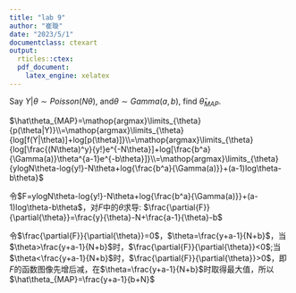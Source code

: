 ```yaml
---
title: "lab 9"
author: "崔璇"
date: "2023/5/1"
documentclass: ctexart
output: 
  rticles::ctex:
  pdf_document: 
    latex_engine: xelatex
---
```


Say $Y|\theta\sim Poisson(N\theta)$, and$\theta\sim Gamma(a,b)$, find $\hat\theta_{MAP}$.

$\hat\theta_{MAP}=\mathop{argmax}\limits_{\theta}{p(\theta|Y)}\\=\mathop{argmax}\limits_{\theta}{log[f(Y|\theta)]+log[p(\theta)]}\\=\mathop{argmax}\limits_{\theta}{log[\frac{(N\theta)^y}{y!}e^{-N\theta}]+log[\frac{b^a}{\Gamma(a)}\theta^{a-1}e^{-b\theta}]}\\=\mathop{argmax}\limits_{\theta}{ylogN\theta-log{y!}-N\theta+log{\frac{b^a}{\Gamma(a)}}+(a-1)log\theta-b\theta}$

令$F=ylogN\theta-log{y!}-N\theta+log{\frac{b^a}{\Gamma(a)}}+(a-1)log\theta-b\theta$，对$F$中的$\theta$求导: $\frac{\partial{F}}{\partial{\theta}}=\frac{y}{\theta}-N+\frac{a-1}{\theta}-b$

令$\frac{\partial{F}}{\partial{\theta}}=0$，$\theta=\frac{y+a-1}{N+b}$，当$\theta>\frac{y+a-1}{N+b}$时，$\frac{\partial{F}}{\partial{\theta}}<0$;当$\theta<\frac{y+a-1}{N+b}$时，$\frac{\partial{F}}{\partial{\theta}}>0$，即$F$的函数图像先增后减，在$\theta=\frac{y+a-1}{N+b}$时取得最大值，所以$\hat\theta_{MAP}=\frac{y+a-1}{b+N}$

